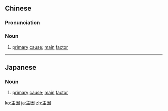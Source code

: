 ==Chinese==
{{zh-forms}}

===Pronunciation===
{{zh-pron
|m=zhǔyīn
|c=zyu2 jan1
|mn=chú-in
|cat=n
}}

===Noun===
{{zh-noun}}

# [[primary]] [[cause]]; [[main]] [[factor]]

----

==Japanese==
{{ja-kanjitab|しゅ|いん|yomi=on}}

===Noun===
{{ja-noun|しゅいん}}
# [[primary]] [[cause]]; [[main]] [[factor]]

[[ko:主因]]
[[ja:主因]]
[[zh:主因]]